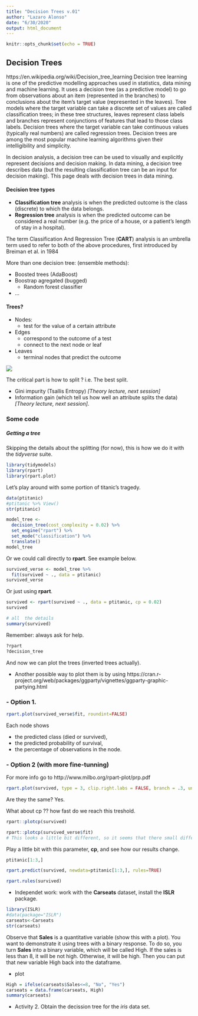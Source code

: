```yaml
---
title: "Decision Trees v.01"
author: "Lazaro Alonso"
date: "6/30/2020"
output: html_document
---
```


```r
knitr::opts_chunk$set(echo = TRUE)
```

## Decision Trees
https://en.wikipedia.org/wiki/Decision_tree_learning
Decision tree learning is one of the predictive modelling approaches used in statistics, data mining and machine learning. It uses a decision tree (as a predictive model) to go from observations about an item (represented in the branches) to conclusions about the item's target value (represented in the leaves). Tree models where the target variable can take a discrete set of values are called classification trees; in these tree structures, leaves represent class labels and branches represent conjunctions of features that lead to those class labels. Decision trees where the target variable can take continuous values (typically real numbers) are called regression trees. Decision trees are among the most popular machine learning algorithms given their intelligibility and simplicity.

In decision analysis, a decision tree can be used to visually and explicitly represent decisions and decision making. In data mining, a decision tree describes data (but the resulting classification tree can be an input for decision making). This page deals with decision trees in data mining.

#### Decision tree types
- __Classification tree__ analysis is when the predicted outcome is the class (discrete) to which the data belongs.
- __Regression tree__ analysis is when the predicted outcome can be considered a real number (e.g. the price of a house, or a patient's length of stay in a hospital).

The term Classification And Regression Tree (__CART__) analysis is an umbrella term used to refer to both of the above procedures, first introduced by Breiman et al. in 1984

More than one decision tree: (ensemble methods):

- Boosted trees (AdaBoost)
- Boostrap agregated (bugged)
  - Random forest classifier
- ...

#### Trees? 
- Nodes: 
  - test for the value of a certain attribute
- Edges
  - correspond to the outcome of a test
  - connect to the next node or leaf
- Leaves
  - terminal nodes that predict the outcome

![](trees.png)
  

The critical part is how to split ? i.e. The best split. 

- Gini impurity (Tsallis Entropy) _[Theory lecture, next session]_
- Information gain (which tell us how well an attribute splits the data) _[Theory lecture, next session]_.

### Some code 
##### Getting a tree

Skipping the details about the splitting (for now), this is how we do it with the  _tidyverse_ suite. 

```r
library(tidymodels)
library(rpart)
library(rpart.plot)
```

Let's play around with some portion of titanic's tragedy. 

```r
data(ptitanic)
#ptitanic %>% View()
str(ptitanic)
```


```r
model_tree <-
  decision_tree(cost_complexity = 0.02) %>%
  set_engine("rpart") %>%
  set_mode("classification") %>% 
  translate()
model_tree
```

Or we could call directly to __rpart__. See example below. 

```r
survived_verse <- model_tree %>% 
  fit(survived ~ ., data = ptitanic)
survived_verse
```

Or just using __rpart__. 

```r
survived <- rpart(survived ~ ., data = ptitanic, cp = 0.02)
survived
```
```r
# all  the details
summary(survived)
```

Remember: always ask for help. 

```r
?rpart
?decision_tree
```

And now we can plot the trees (inverted trees actually). 

- Another possible way to plot them is by using  https://cran.r-project.org/web/packages/ggparty/vignettes/ggparty-graphic-partying.html

### - Option 1. 

```r
rpart.plot(survived_verse$fit, roundint=FALSE)
```

Each node shows

- the predicted class (died or survived),
- the predicted probability of survival,
- the percentage of observations in the node.

### - Option 2 (with more fine-tunning)
For more info go to http://www.milbo.org/rpart-plot/prp.pdf

```r
rpart.plot(survived, type = 3, clip.right.labs = FALSE, branch = .3, under = TRUE)
```
Are they the same? Yes. 

What about cp ?? how fast do we reach this treshold. 
```r
rpart::plotcp(survived)
```

```r
rpart::plotcp(survived_verse$fit)
# This looks a little bit different, so it seems that there small differences after all. 
```

Play a little bit with this parameter, __cp__, and see how our results change. 


```r
ptitanic[1:3,]
```
```r
rpart.predict(survived, newdata=ptitanic[1:3,], rules=TRUE)
```

```r
rpart.rules(survived)
```


- Independet work: work with the __Carseats__ dataset, install the __ISLR__ package. 

```r
library(ISLR)
#data(package="ISLR")
carseats<-Carseats
str(carseats)
```
Observe that __Sales__ is a quantitative variable (show this with a plot). You want to demonstrate it using trees with a binary response. To do so, you turn __Sales__ into a binary variable, which will be called High. If the sales is less than 8, it will be not high. Otherwise, it will be high. Then you can put that new variable High back into the dataframe.

- plot 


```r
High = ifelse(carseats$Sales<=8, "No", "Yes")
carseats = data.frame(carseats, High)
summary(carseats)
```
- Activity 2. Obtain the decission tree for the _iris_ data set. 
